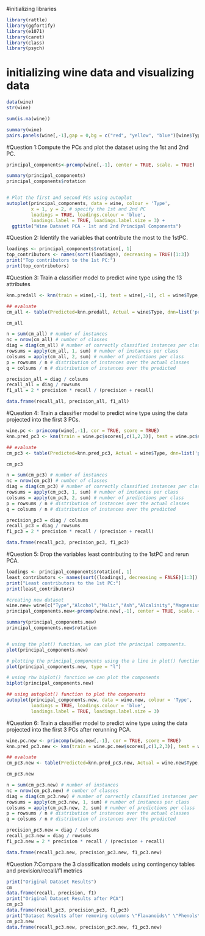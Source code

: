 #initializing libraries
```r
library(rattle)
library(ggfortify)
library(e1071)
library(caret)
library(class)
library(psych)
```

# initializing wine data and visualizing data
```r
data(wine)
str(wine)

sum(is.na(wine))

summary(wine)
pairs.panels(wine[,-1],gap = 0,bg = c("red", "yellow", "blue")[wine$Type],pch=21)
```

#Question 1:Compute the PCs and plot the dataset using the 1st and 2nd PC.
```r
principal_components<-prcomp(wine[,-1], center = TRUE, scale. = TRUE)

summary(principal_components)
principal_components$rotation


# Plot the first and second PCs using autoplot
autoplot(principal_components, data = wine, colour = 'Type',
         x = 1, y = 2, # specify the 1st and 2nd PC
         loadings = TRUE, loadings.colour = 'blue', 
         loadings.label = TRUE, loadings.label.size = 3) +
  ggtitle("Wine Dataset PCA - 1st and 2nd Principal Components")
```

#Question 2: Identify the variables that contribute the most to the 1stPC.
```r
loadings <- principal_components$rotation[, 1]
top_contributors <- names(sort((loadings), decreasing = TRUE)[1:3])
print("Top contributors to the 1st PC:")
print(top_contributors)
```

#Question 3: Train a classifier model to predict wine type using the 13 attributes
```r
knn.predall <- knn(train = wine[,-1], test = wine[,-1], cl = wine$Type, k = 5)

## evaluate
cm_all <- table(Predicted=knn.predall, Actual = wine$Type, dnn=list('predicted','actual'))

cm_all

n = sum(cm_all) # number of instances
nc = nrow(cm_all) # number of classes
diag = diag(cm_all) # number of correctly classified instances per class 
rowsums = apply(cm_all, 1, sum) # number of instances per class
colsums = apply(cm_all, 2, sum) # number of predictions per class
p = rowsums / n # distribution of instances over the actual classes
q = colsums / n # distribution of instances over the predicted 

precision_all = diag / colsums 
recall_all = diag / rowsums 
f1_all = 2 * precision * recall / (precision + recall) 

data.frame(recall_all, precision_all, f1_all)
```

#Question 4: Train a classifier model to predict wine type using the data projected into the first 3 PCs.
```r
wine.pc <- princomp(wine[,-1], cor = TRUE, score = TRUE)
knn.pred_pc3 <- knn(train = wine.pc$scores[,c(1,2,3)], test = wine.pc$scores[,c(1,2,3)], cl = wine$Type, k = 5)

## evaluate
cm_pc3 <- table(Predicted=knn.pred_pc3, Actual = wine$Type, dnn=list('predicted','actual'))

cm_pc3

n = sum(cm_pc3) # number of instances
nc = nrow(cm_pc3) # number of classes
diag = diag(cm_pc3) # number of correctly classified instances per class 
rowsums = apply(cm_pc3, 1, sum) # number of instances per class
colsums = apply(cm_pc3, 2, sum) # number of predictions per class
p = rowsums / n # distribution of instances over the actual classes
q = colsums / n # distribution of instances over the predicted 

precision_pc3 = diag / colsums 
recall_pc3 = diag / rowsums 
f1_pc3 = 2 * precision * recall / (precision + recall) 

data.frame(recall_pc3, precision_pc3, f1_pc3)

```

#Question 5: Drop the variables least contributing to the 1stPC and rerun PCA.
```r
loadings <- principal_components$rotation[, 1]
least_contributors <- names(sort((loadings), decreasing = FALSE)[1:3])
print("Least contributors to the 1st PC:")
print(least_contributors)
```
```r
#creating new dataset
wine.new= wine[c("Type","Alcohol","Malic","Ash","Alcalinity","Magnesium","Nonflavanoids","Proanthocyanins","Color","Hue","Proline")]
principal_components.new<-prcomp(wine.new[,-1], center = TRUE, scale. = TRUE)

summary(principal_components.new)
principal_components.new$rotation


# using the plot() function, we can plot the principal components.
plot(principal_components.new)

# plotting the principal_components using the a line in plot() functions 
plot(principal_components.new, type = "l")

# using rhw biplot() function we can plot the components
biplot(principal_components.new)

## using autoplot() function to plot the components
autoplot(principal_components.new, data = wine.new, colour = 'Type',
         loadings = TRUE, loadings.colour = 'blue',
         loadings.label = TRUE, loadings.label.size = 3)
```

#Question 6: Train a classifier model to predict wine type using the data projected into the first 3 PCs after rerunning PCA.
```r
wine.pc.new <- princomp(wine.new[,-1], cor = TRUE, score = TRUE)
knn.pred_pc3.new <- knn(train = wine.pc.new$scores[,c(1,2,3)], test = wine.pc.new$scores[,c(1,2,3)], cl = wine.new$Type, k = 5)

## evaluate
cm_pc3.new <- table(Predicted=knn.pred_pc3.new, Actual = wine.new$Type, dnn=list('predicted','actual'))

cm_pc3.new

n = sum(cm_pc3.new) # number of instances
nc = nrow(cm_pc3.new) # number of classes
diag = diag(cm_pc3.new) # number of correctly classified instances per class 
rowsums = apply(cm_pc3.new, 1, sum) # number of instances per class
colsums = apply(cm_pc3.new, 2, sum) # number of predictions per class
p = rowsums / n # distribution of instances over the actual classes
q = colsums / n # distribution of instances over the predicted 

precision_pc3.new = diag / colsums 
recall_pc3.new = diag / rowsums 
f1_pc3.new = 2 * precision * recall / (precision + recall) 

data.frame(recall_pc3.new, precision_pc3.new, f1_pc3.new)
```

#Question 7:Compare the 3 classification models using contingency tables and prevision/recall/f1 metrics
```r
print("Original Dataset Results")
cm
data.frame(recall, precision, f1)
print("Original Dataset Results after PCA")
cm_pc3
data.frame(recall_pc3, precision_pc3, f1_pc3)
print("Dataset Results after removing columns \"Flavanoids\" \"Phenols\"    \"Dilution\"  and then doing PCA")
cm_pc3.new
data.frame(recall_pc3.new, precision_pc3.new, f1_pc3.new)
```

